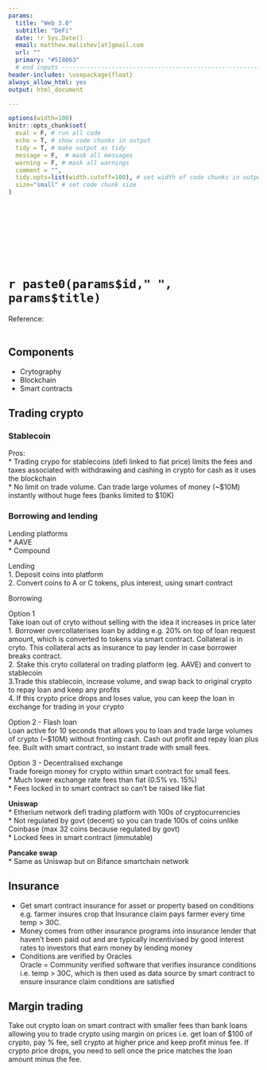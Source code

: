 ```yaml
---
params:
  title: "Web 3.0"                
  subtitle: "DeFi"  
  date: !r Sys.Date()
  email: matthew.malishev[at]gmail.com
  url: ""  
  primary: "#518063"  
  # end inputs ---------------------------------------------------------------
header-includes: \usepackage{float}
always_allow_html: yes
output: html_document

---
```


```r
options(width=100)
knitr::opts_chunk$set(
  eval = F, # run all code
  echo = T, # show code chunks in output 
  tidy = T, # make output as tidy
  message = F,  # mask all messages
  warning = F, # mask all warnings 
  comment = "",
  tidy.opts=list(width.cutoff=100), # set width of code chunks in output
  size="small" # set code chunk size
)
```

<!-- end yaml  -------------------------------------------------- -->

\  

\  

\  

\  


# `r paste0(params$id," ", params$title)`      
Reference: [](`r params$url`)      
\  

<!-- ____________________________________________________________________________ -->
<!-- start body -->  

## Components  
* Crytography  
* Blockchain  
* Smart contracts  

## Trading crypto  

### Stablecoin  
Pros:  
* Trading crypo for stablecoins (defi linked to fiat price) limits the fees and taxes associated with withdrawing and cashing in crypto for cash as it uses the blockchain    
* No limit on trade volume. Can trade large volumes of money (~$10M) instantly without huge fees (banks limited to $10K)  

### Borrowing and lending  

Lending platforms    
* AAVE  
* Compound   

Lending  
1. Deposit coins into platform  
2. Convert coins to A or C tokens, plus interest, using smart contract  

Borrowing  

Option 1    
Take loan out of cryto without selling with the idea it increases in price later      
1. Borrower overcollaterises loan by adding e.g. 20% on top of loan request amount, which is converted to tokens via smart contract. Collateral is in cryto. This collateral acts as insurance to pay lender in case borrower breaks contract.  
2. Stake this cryto collateral on trading platform (eg. AAVE) and convert to stablecoin    
3.Trade this stablecoin, increase volume, and swap back to original crypto to repay loan and keep any profits       
4. If this crypto price drops and loses value, you can keep the loan in exchange for trading in your crypto  


Option 2 - Flash loan  
Loan active for 10 seconds that allows you to loan and trade large volumes of crypto (~$10M) without fronting cash. Cash out profit and repay loan plus fee. Built with smart contract, so instant trade with small fees.    

Option 3 - Decentralised exchange  
Trade foreign money for crypto within smart contract for small fees.  
* Much lower exchange rate fees than fiat (0.5% vs. 15%)  
* Fees locked in to smart contract so can't be raised like fiat  

**Uniswap**      
* Etherium network defi trading platform with 100s of cryptocurrencies    
* Not regulated by govt (decent) so you can trade 100s of coins unlike Coinbase (max 32 coins because regulated by govt)  
* Locked fees in smart contract (immutable)    

**Pancake swap**    
* Same as Uniswap but on Bifance smartchain network    

## Insurance    
* Get smart contract insurance for asset or property based on conditions e.g. farmer insures crop that Insurance claim pays farmer every time temp > 30C.   
* Money comes from other insurance programs into insurance lender that haven't been paid out and are typically incentivised by good interest rates to investors that earn money by lending money      
* Conditions are verified by Oracles  
Oracle = Community verified software that verifies insurance conditions i.e. temp > 30C, which is then used as data source by smart contract to ensure insurance claim conditions are satisfied  

## Margin trading  
Take out crypto loan on smart contract with smaller fees than bank loans allowing you to trade crypto using margin on prices i.e. get loan of $100 of crypto, pay % fee, sell crypto at higher price and keep profit minus fee. If crypto price drops, you need to sell once the price matches the loan amount minus the fee.     


